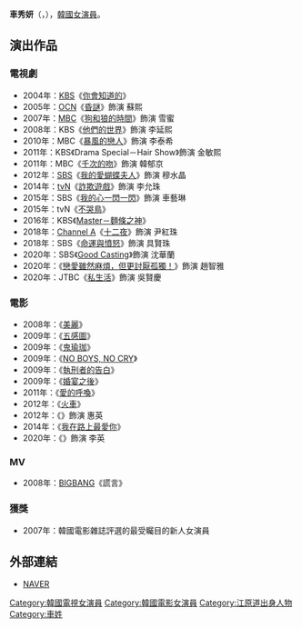 {{藝人
|姓名 = 車秀妍
|類型 = 女演員
|圖片 = 
|圖片尺寸 = 
|圖片簡介 = 
|本名 = 
|外文名 = 차수연
|外文 = ko
|羅馬拼音 = Cha Su Yeon
|英文名 =
|暱稱 =
|其他藝名 = 
|國籍 = {{KOR}}
|出生日期 = {{birth_date_and_age|1981|8|15}}
|出生地點 = {{KOR}}
|宗教信仰 = 
|語言 = [[韓語|韓語]]
|職業 = [[演員|演員]]
|教育程度 = [[中央大學|中央大學]]
|出道作 = 
|出道日期 = 2004年
|代表作 = 
|活躍年代 =
|唱片公司 = 
|經紀公司 = CL&COMPANY
|相關團體 = 
|網站 = 
}}

'''車秀妍'''（{{lang-ko|'''차수연'''}}，{{bd|1981年|8月15日}}），[[韓國|韓國]][[女演員|女演員]]。

== 演出作品 ==
=== 電視劇 ===
*2004年：[[韓國放送公社|KBS]]《[[你會知道的|你會知道的]]》
*2005年：[[OCN|OCN]]《[[COMA|昏謎]]》飾演 蘇熙
*2007年：[[文化廣播_(韓國)|MBC]]《[[狗和狼的時間|狗和狼的時間]]》飾演 雪蜜
*2008年：KBS《[[他們的世界|他們的世界]]》飾演 李延熙
*2010年：MBC《[[暴風的戀人|暴風的戀人]]》飾演 李泰希
*2011年：KBS《Drama Special－Hair Show》飾演 金敏熙
*2011年：MBC《[[千次的吻|千次的吻]]》飾演 韓郁京
*2012年：[[SBS_(韓國)|SBS]]《[[我的愛蝴蝶夫人|我的愛蝴蝶夫人]]》飾演 穆水晶
*2014年：[[TVN|tvN]]《[[詐欺遊戲_(韓國電視劇)|詐欺遊戲]]》飾演 李允珠
*2015年：SBS《[[我的心一閃一閃|我的心一閃一閃]]》飾演 車藝琳
*2015年：tvN《[[不哭鳥|不哭鳥]]》
*2016年：KBS《[[Master－麵條之神|Master－麵條之神]]》
*2018年：[[Channel_A|Channel A]]《[[十二夜_(韓國電視劇)|十二夜]]》飾演 尹紅珠
*2018年：SBS《[[命運與憤怒|命運與憤怒]]》飾演 具賢珠
*2020年：SBS《[[Good_Casting|Good Casting]]》飾演 沈華蘭
*2020年：{{link-ko|MBC every1|MBC 에브리원}}《[[戀愛雖然麻煩，但更討厭孤獨！|戀愛雖然麻煩，但更討厭孤獨！]]》飾演 趙智雅
*2020年：JTBC《[[私生活|私生活]]》飾演 吳賢慶

=== 電影 ===
*2008年：《[[美麗_(韓國電影)|美麗]]》
*2009年：《[[五感圖|五感圖]]》
*2009年：《[[鬼瑜珈|鬼瑜珈]]》
*2009年：《[[NO_BOYS,_NO_CRY|NO BOYS, NO CRY]]》
*2009年：《[[執刑者的告白|執刑者的告白]]》
*2009年：《[[婚宴之後|婚宴之後]]》
*2011年：《[[愛的呼喚_(電影)|愛的呼喚]]》
*2012年：《[[火車_(電影)|火車]]》
*2012年：《{{link-ko|偵探上錯床|간기남}}》飾演 惠英
*2014年：《[[我在路上最愛你|我在路上最愛你]]》
*2020年：《{{link-ko|雙面追緝|사라진 시간}}》飾演 李英

=== MV ===
*2008年：[[BIGBANG|BIGBANG]]《謊言》
=== 獲獎 ===
*2007年：韓國電影雜誌評選的最受矚目的新人女演員
== 外部連結 ==
*[http://people.search.naver.com/search.naver?where=nexearch&sm=tab_ppn&query=%EC%B0%A8%EC%88%98%EC%97%B0&os=101184&ie=utf8&key=PeopleService NAVER]{{ko}}

{{CL&COMPANY}}
{{DEFAULTSORT: Chae Soo Yeon}}
[[Category:韓國電視女演員|Category:韓國電視女演員]]
[[Category:韓國電影女演員|Category:韓國電影女演員]]
[[Category:江原道出身人物|Category:江原道出身人物]]
[[Category:車姓|Category:車姓]]